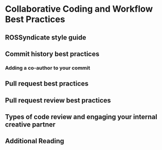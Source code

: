# Collaborative Coding and Workflow Best Practices

## ROSSyndicate style guide

## Commit history best practices

### Adding a co-author to your commit

## Pull request best practices

## Pull request review best practices

## Types of code review and engaging your internal creative partner

## Additional Reading